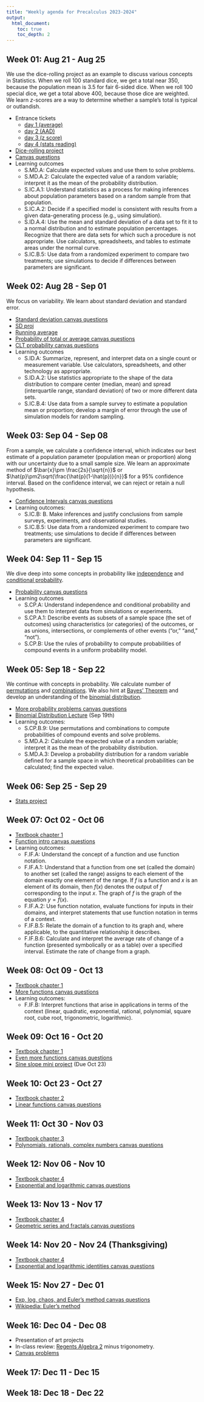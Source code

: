 ```yaml
---
title: "Weekly agenda for Precalculus 2023-2024"
output:
  html_document:
    toc: true
    toc_depth: 2
---
```



## Week 01: Aug 21 - Aug 25

We use the dice-rolling project as an example to discuss various concepts in Statistics. When we roll 100 standard dice, we get a total near 350, because the population mean is 3.5 for fair 6-sided dice. When we roll 100 special dice, we get a total above 400, because those dice are weighted. We learn $z$-scores are a way to determine whether a sample's total is typical or outlandish.

* Entrance tickets
  * [day 1 (average)](https://chadworley.github.io/precalculus/unit_01_stats/week_01/ET_01/ET_01.html)
  * [day 2 (AAD)](https://chadworley.github.io/precalculus/unit_01_stats/week_01/ET_02/ET_02.html)
  * [day 3 (z score)](file:///Users/chad.worley@bartcharter.org/Documents/chadworley.github.io/precalculus/unit_01_stats/week_01/ET_03/ET_03.html)
  * [day 4 (stats reading)](https://chadworley.github.io/precalculus/unit_01_stats/week_01/ET_04/ET_04.html)
* [Dice-rolling project](https://chadworley.github.io/precalculus/unit_01_stats/week_01/002_dice-rolling_project/002_dice-rolling_project.html)
* [Canvas questions](https://chadworley.github.io/precalculus/unit_01_stats/week_01/canvas_probs/week_01_shared1.html)
* Learning outcomes
  * S.MD.A: Calculate expected values and use them to solve problems.
  * S.MD.A.2: Calculate the expected value of a random variable; interpret it as the mean of the probability distribution.
  * S.IC.A.1: Understand statistics as a process for making inferences about population parameters based on a random sample from that population.
  * S.IC.A.2: Decide if a specified model is consistent with results from a given data-generating process (e.g., using simulation).
  * S.ID.A.4: Use the mean and standard deviation of a data set to fit it to a normal distribution and to estimate population percentages. Recognize that there are data sets for which such a procedure is not appropriate. Use calculators, spreadsheets, and tables to estimate areas under the normal curve.
  * S.IC.B.5: Use data from a randomized experiment to compare two treatments; use simulations to decide if differences between parameters are significant.


## Week 02: Aug 28 - Sep 01

We focus on variability. We learn about standard deviation and standard error.

* [Standard deviation canvas questions](https://chadworley.github.io/precalculus/unit_01_stats/week_02/005_sd/outcanvas/005_shared_questions1.html)
* [SD proj](https://chadworley.github.io/precalculus/unit_01_stats/week_02/006_sd_project/006_sd_proj.pdf)
* [Running average](https://chadworley.github.io/precalculus/unit_01_stats/week_02/007_running_ave_proj/007_running_ave_proj.pdf)
* [Probability of total or average canvas questions](https://chadworley.github.io/precalculus/unit_01_stats/week_02/008_prob_of_ave_CLT/008_prob_of_ave_or_sum_shared1.html)
* [CLT probability canvas questions](https://chadworley.github.io/precalculus/unit_01_stats/week_02/008_prob_of_ave_CLT/outcanvas/008_shared1.html)
* Learning outcomes
  * S.ID.A: Summarize, represent, and interpret data on a single count or measurement variable. Use calculators, spreadsheets, and other technology as appropriate.
  * S.ID.A.2: Use statistics appropriate to the shape of the data distribution to compare center (median, mean) and spread (interquartile range, standard deviation) of two or more different data sets.
  * S.IC.B.4: Use data from a sample survey to estimate a population mean or proportion; develop a margin of error through the use of simulation models for random sampling.

## Week 03: Sep 04 - Sep 08

From a sample, we calculate a confidence interval, which indicates our best estimate of a population parameter (population mean or proportion) along with our uncertainty due to a small sample size. We learn an approximate method of $\bar{x}\pm \frac{2s}{\sqrt{n}}$ or $\hat{p}\pm2\sqrt{\frac{\hat{p}(1-\hat{p})}{n}}$ for a 95\% confidence interval. Based on the confidence interval, we can reject or retain a null hypothesis.

* [Confidence Intervals canvas questions](https://chadworley.github.io/precalculus/unit_01_stats/week_03/009_confidence_intervals_and_histogram_shapes/009_Confidence_Intervals_shared1.html)
* Learning outcomes:
  * S.IC.B: B. Make inferences and justify conclusions from sample surveys, experiments, and observational studies.
  * S.IC.B.5: Use data from a randomized experiment to compare two treatments; use simulations to decide if differences between parameters are significant.

## Week 04: Sep 11 - Sep 15

We dive deep into some concepts in probability like [independence](https://en.wikipedia.org/wiki/Independent_and_identically_distributed_random_variables) and [conditional probability](https://en.wikipedia.org/wiki/Conditional_probability).

* [Probability canvas questions](https://chadworley.github.io/precalculus/unit_01_stats/week_04/010_probability/010_prob_shared1.html)
* Learning outcomes
  * S.CP.A: Understand independence and conditional probability and use them to interpret data from simulations or experiments.
  * S.CP.A.1: Describe events as subsets of a sample space (the set of outcomes) using characteristics (or categories) of the outcomes, or as unions, intersections, or complements of other events (“or,” “and,” “not”).
  * S.CP.B: Use the rules of probability to compute probabilities of compound events in a uniform probability model.

## Week 05: Sep 18 - Sep 22

We continue with concepts in probability. We calculate number of [permutations](https://en.wikipedia.org/wiki/Permutation) and [combinations](https://en.wikipedia.org/wiki/Combination). We also hint at [Bayes' Theorem](https://en.wikipedia.org/wiki/Bayes%27_theorem) and develop an understanding of the [binomial distribution](https://en.wikipedia.org/wiki/Binomial_distribution).

* [More probability problems canvas questions](https://chadworley.github.io/precalculus/unit_01_stats/week_05/011_shared1.html)
* [Binomial Distribution Lecture](https://chadworley.github.io/precalculus/unit_01_stats/week_05/lecture.html#1) (Sep 19th)
* Learning outcomes:
  * S.CP.B.9: Use permutations and combinations to compute probabilities of compound events and solve problems.
  * S.MD.A.2: Calculate the expected value of a random variable; interpret it as the mean of the probability distribution.
  * S.MD.A.3: Develop a probability distribution for a random variable defined for a sample space in which theoretical probabilities can be calculated; find the expected value.

## Week 06: Sep 25 - Sep 29

* [Stats project](https://chadworley.github.io/precalculus/unit_01_stats/stats_project/Research_Project.pdf)

## Week 07: Oct 02 - Oct 06

* [Textbook chapter 1](https://openstax.org/books/precalculus-2e/pages/1-introduction-to-functions)
* [Function intro canvas questions](https://chadworley.github.io/precalculus/unit_02_functions/01_functions/012_shared1.html)
* Learning outcomes:
  * F.IF.A: Understand the concept of a function and use function notation.
  * F.IF.A.1: Understand that a function from one set (called the domain) to another set (called the range) assigns to each element of the domain exactly one element of the range. If $f$ is a function and $x$ is an element of its domain, then $f(x)$ denotes the output of $f$ corresponding to the input $x$. The graph of $f$ is the graph of the equation $y = f(x)$.
  * F.IF.A.2: Use function notation, evaluate functions for inputs in their domains, and interpret statements that use function notation in terms of a context.
  * F.IF.B.5: Relate the domain of a function to its graph and, where applicable, to the quantitative relationship it describes.
  * F.IF.B.6: Calculate and interpret the average rate of change of a function (presented symbolically or as a table) over a specified interval. Estimate the rate of change from a graph.

## Week 08: Oct 09 - Oct 13

* [Textbook chapter 1](https://openstax.org/books/precalculus-2e/pages/1-introduction-to-functions)
* [More functions canvas questions](https://chadworley.github.io/precalculus/unit_02_functions/02_functions_cont/013_shared1.html)
* Learning outcomes:
  * F.IF.B: Interpret functions that arise in applications in terms of the context (linear, quadratic, exponential, rational, polynomial, square root, cube root, trigonometric, logarithmic).
  

## Week 09: Oct 16 - Oct 20

* [Textbook chapter 1](https://openstax.org/books/precalculus-2e/pages/1-introduction-to-functions)
* [Even more functions canvas questions](https://chadworley.github.io/precalculus/unit_02_functions/03_functions_galore/014_shared1.html)
* [Sine slope mini project](https://chadworley.github.io/precalculus/unit_02_functions/03_functions_galore/Sine_slope_mini_project.pdf) (Due Oct 23)

## Week 10: Oct 23 - Oct 27

* [Textbook chapter 2](https://openstax.org/books/precalculus-2e/pages/2-introduction-to-linear-functions)
* [Linear functions canvas questions](https://chadworley.github.io/precalculus/unit_3_linear/015_linear_shared1.html)

## Week 11: Oct 30 - Nov 03

* [Textbook chapter 3](https://openstax.org/books/precalculus-2e/pages/3-introduction-to-polynomial-and-rational-functions)
* [Polynomials, rationals, complex numbers canvas questions](https://chadworley.github.io/precalculus/016_polynomial_and_rational/016_shared1.html)

## Week 12: Nov 06 - Nov 10

* [Textbook chapter 4](https://openstax.org/books/precalculus-2e/pages/4-introduction-to-exponential-and-logarithmic-functions)
* [Exponential and logarithmic canvas questions](https://chadworley.github.io/precalculus/017_geometric_exp_log/017_shared1.html)

## Week 13: Nov 13 - Nov 17

* [Textbook chapter 4](https://openstax.org/books/precalculus-2e/pages/4-introduction-to-exponential-and-logarithmic-functions)
* [Geometric series and fractals canvas questions](https://chadworley.github.io/precalculus/018_geom_series/018_shared1.html)

## Week 14: Nov 20 - Nov 24 (Thanksgiving)

* [Textbook chapter 4](https://openstax.org/books/precalculus-2e/pages/4-introduction-to-exponential-and-logarithmic-functions)
* [Exponential and logarithmic identities canvas questions](https://chadworley.github.io/precalculus/019_exp_log_identities/019_shared1.html)

## Week 15: Nov 27 - Dec 01

* [Exp, log, chaos, and Euler's method  canvas questions](https://chadworley.github.io/precalculus/020_exp_log_graphs_and_inverses/020_shared1.html)
* [Wikipedia: Euler's method](https://en.wikipedia.org/wiki/Euler_method)

## Week 16: Dec 04 - Dec 08

* Presentation of art projects
* In-class review: [Regents Algebra 2](https://www.nysedregents.org/algebratwo/) minus trigonometry.
* [Canvas problems](https://chadworley.github.io/precalculus/021_review/021_shared1.html)

## Week 17: Dec 11 - Dec 15

## Week 18: Dec 18 - Dec 22




